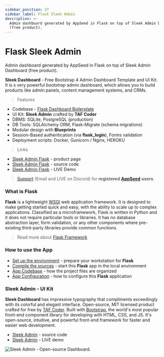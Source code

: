 ```yaml
---
sidebar_position: 27
sidebar_label: Flask Sleek Admin
description: >-
  Admin dashboard generated by AppSeed in Flask on top of Sleek Admin Dashboard
  (free product).
---
```


# Flask Sleek Admin

<SubHeading> Admin dashboard generated by AppSeed in Flask on top of Sleek Admin Dashboard (free product).</SubHeading>

**Sleek Dashboard** - Free Bootstrap 4 Admin Dashboard Template and UI Kit. It is s very powerful _bootstrap_ admin dashboard, which allows you to build products like admin panels, content management systems, and CRMs.

> Features

- Codebase - [Flask Dashboard Boilerplate](../../boilerplate-code/flask-dashboard.md)
- UI Kit: **Sleek Admin** crafted by **TAF Coder**
- DBMS: SQLite, PostgreSQL (production)
- DB Tools: SQLAlchemy ORM, Flask-Migrate (schema migrations)
- Modular design with **Blueprints**
- Session-Based authentication (via **flask_login**), Forms validation
- Deployment scripts: Docker, Gunicorn / Nginx, HEROKU

> Links

- [Sleek Admin Flask](https://appseed.us/admin-dashboards/flask-dashboard-sleek) - product page
- [Sleek Admin Flask](https://github.com/app-generator/flask-dashboard-sleek) - source code
- [Sleek Admin Flask](https://flask-dashboard-sleek.appseed.us/) - LIVE Demo

> [Support](https://appseed.us/support) (Email and LIVE on Discord) for **registered** [**AppSeed**](https://appseed.us/) **users**.

### What is Flask

**Flask** is a lightweight [WSGI](../../content/what-is/wsgi.md) web application framework. It is designed to make getting started quick and easy, with the ability to scale up to complex applications. Classified as a microframework, Flask is written in Python and it does not require particular tools or libraries. It has no database abstraction layer, form validation, or any other components where pre-existing third-party libraries provide common functions.

> Read more about [Flask Framework](../../content/what-is/flask.md)

### How to use the App

- [Set up the environment](../../boilerplate-code/flask-dashboard.md#environment) - prepare your workstation for **Flask**
- [Compile the sources](../../boilerplate-code/flask-dashboard.md#build-the-app-1) - start this **Flask** app in the local environment
- [App Codebase](../../boilerplate-code/flask-dashboard.md#app-codebase) - how the project files are organized
- [App Configuration](../../boilerplate-code/flask-dashboard.md#app-configuration) - how to configure this **Flask** application

### Sleek Admin - UI Kit

**Sleek Dashboard** has impressive typography that compliments exceedingly with its colorful and elegant interface. Open-source, MIT licensed product crafted for free by [TAF Coder](https://www.iamabdus.com/). Built with [Bootstrap](https://getbootstrap.com/), the world's most popular front-end component library for developing with HTML, CSS, and JS. It's open-source, intuitive, and powerful front-end framework for faster and easier web development.

- [Sleek Admin](https://github.com/tafcoder/sleek-dashboard) - source code
- [Sleek Admin](https://sleek.tafcoder.com/) - LIVE demo

![Sleek Admin - Open-source Dashboard.](../../../static/assets/sleek-dashboard-bootstrap.jpg)
